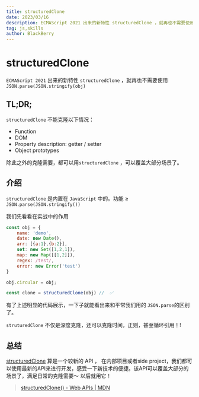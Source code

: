```yaml
---
title: structuredClone
date: 2023/03/16
description: ECMAScript 2021 出来的新特性 structuredClone ，就再也不需要使用 JSON.parse(JSON.stringify(obj))
tag: js,skills
author: BlackBerry
---
```


# structuredClone

`ECMAScript 2021` 出来的新特性 `structuredClone` ，就再也不需要使用`JSON.parse(JSON.stringify(obj)`  


## TL;DR;

`structuredClone` 不能克隆以下情况：

- Function
- DOM
- Property description: getter /  setter
- Object prototypes

除此之外的克隆需要，都可以用`structuredClone` ，可以覆盖大部分场景了。

## 介绍

`structuredClone` 是内置在 `JavaScript`  中的。功能 ≥  `JSON.parse(JSON.stringify())` 

我们先看看在实战中的作用

```jsx
const obj = {
	name: 'demo',
	date: new Date(),
	arr: [{a:1},{b:2}],
	set: new Set([1,2,1]),
	map: new Map([[1,2]]),
	regex: /test/,
	error: new Error('test')
}

obj.circular = obj;

const clone = structuredClone(obj) //  ✅
```

有了上述明显的代码展示，一下子就能看出来和平常我们用的 `JSON.parse`的区别了。

`struturedClone` 不仅是深度克隆，还可以克隆时间，正则，甚至循环引用！!

## 总结

[structuredClone](https://caniuse.com/?search=structuredClone) 算是一个较新的 API ， 在内部项目或者side project，我们都可以使用最新的API来进行开发，感受一下新技术的便捷。该API可以覆盖大部分的场景了，满足日常的克隆需要～ 以后就用它！

> [structuredClone() - Web APIs | MDN](https://developer.mozilla.org/en-US/docs/Web/API/structuredClone)